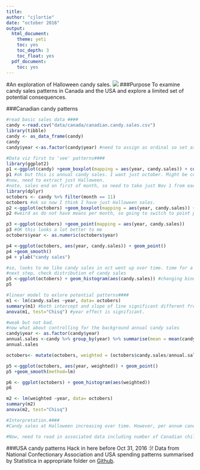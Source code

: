 ```yaml
---
title:
author: "cjlortie"
date: "october 2016"
output:
  html_document:
    theme: yeti
    toc: yes
    toc_depth: 3
    toc_float: yes
  pdf_document:
    toc: yes
---
```

#An exploration of Halloween candy sales.
![](./halloween.jpg)
###Purpose
To examine candy sales patterns in Canada and the USA and explore a limited set of potential consequences.

###Canadian candy patterns
```r
#read basic sales data ####
candy <-read.csv("data/canada/canadian.candy.sales.csv")
library(tibble)
candy <- as_data_frame(candy)
candy
candy$year <-as.factor(candy$year) #need to assign as ordinal so set as factor

#Data viz first to 'see' patterns####
library(ggplot2)
p1 <-ggplot(candy) +geom_boxplot(mapping = aes(year, candy.sales)) + coord_flip()
p1 #ok but this is annual candy sales. I want just october. Might be cool to think about whether candy sales are going up in general every year not just at Halloween.
#now, need to extract just Halloween.
#note, sales end on first of month, so need to take just Nov 1 from each year.
library(dplyr)
octobers <- candy %>% filter(month == 11)
octobers #ok so now I think I have just Halloween sales.
p2 <-ggplot(octobers) +geom_boxplot(mapping = aes(year, candy.sales)) + coord_flip()
p2 #weird as do not have means per month, so going to switch to point plots

p3 <-ggplot(octobers) +geom_point(mapping = aes(year, candy.sales))
p3 #OK this looks a lot better to me
octobers$year <- as.numeric(octobers$year)

p4 <-ggplot(octobers, aes(year, candy.sales)) + geom_point()
p4 +geom_smooth()
p4 + ylab("candy sales")

#so, looks to me like candy sales in oct went up over time. time for a model?
#next step, check distribution of candy sales
p5 <-ggplot(octobers) + geom_histogram(aes(candy.sales)) #changing binwidth crashes it.
p5

#linear model to exlore potential patterns####
m1 <- lm(candy.sales ~year, data= octobers)
summary(m1) #both intercept and slope of line significant different from 0
anova(m1, test="Chisq") #year effect is significant.

#weak but not bad.
#now what about controlling for the background annual candy sales
candy$year <- as.factor(candy$year)
annual.sales <-candy %>% group_by(year) %>% summarise(mean = mean(candy.sales))
annual.sales

octobers<- mutate(octobers, weighted = (octobers$candy.sales/annual.sales$mean))

p5 <-ggplot(octobers, aes(year, weighted)) + geom_point()
p5 +geom_smooth(method=lm)

p6 <- ggplot(octobers) + geom_histogram(aes(weighted))
p6

m2 <- lm(weighted ~year, data= octobers)
summary(m2)
anova(m2, test="Chisq")

#Interpretation.####
#Candy sales at Halloween increasing over time. However, per annum candy sales also increasing. We just buy more candy year round!

#Now, need to read in associated data including number of Canadian children at trick-or-treating age, onset of health issues for same-aged children in Canada, and total sugar consumption per person.

```

###USA candy patterns
Hack in here before Oct 31, 2016 :)!
Data from National Confectionary Association and USA spending patterns summarised by Statistica in appropriate folder on [Github](https://github.com/cjlortie/halloweenR).
